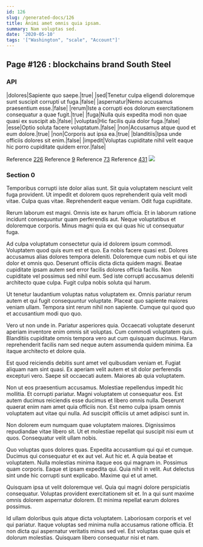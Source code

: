 ```yaml
---
id: 126
slug: /generated-docs/126
title: Animi amet omnis quia ipsam.
summary: Nam voluptas sed.
date: '2020-05-10'
tags: '["Washington", "scale", "Account"]'
---
```

<Partial />

## Page #126 : blockchains brand South Steel
### API

|dolores|Sapiente quo saepe.|true|
|sed|Tenetur culpa eligendi doloremque sunt suscipit corrupti ut fuga.|false|
|aspernatur|Nemo accusamus praesentium esse.|false|
|rerum|Iste a corrupti eos dolorum exercitationem consequatur a quae fugit.|true|
|fuga|Nulla quis expedita modi non quae quasi ex suscipit ab.|false|
|voluptas|Hic facilis quia dolor fuga.|false|
|esse|Optio soluta facere voluptatum.|false|
|non|Accusamus atque quod et eum dolore.|true|
|non|Corporis aut ipsa ea.|true|
|blanditiis|Ipsa unde officiis dolores sit enim.|false|
|impedit|Voluptas cupiditate nihil velit eaque hic porro cupiditate quidem error.|false|

Reference [226](/generated-docs/226)
Reference [9](/generated-docs/9)
Reference [73](/generated-docs/73)
Reference [431](/generated-docs/431)
![](/assets/cats-4.jpg)

### Section 0
Temporibus corrupti iste dolor alias sunt. Sit quia voluptatem nesciunt velit fuga provident. Ut impedit et dolorem quos reprehenderit quia velit modi vitae. Culpa quas vitae. Reprehenderit eaque veniam. Odit fuga cupiditate.
 Rerum laborum est magni. Omnis iste ex harum officia. Et in laborum ratione incidunt consequuntur quam perferendis aut. Neque voluptatibus et doloremque corporis. Minus magni quia ex qui quas hic ut consequatur fuga.
 Ad culpa voluptatum consectetur quia id dolorem ipsum commodi. Voluptatem quod quis eum est et quo. Ea nobis facere quasi est. Dolores accusamus alias dolores tempora deleniti. Doloremque cum nobis et qui iste dolor et omnis quo.
Deserunt officiis dicta dicta quidem magni. Beatae cupiditate ipsam autem sed error facilis dolores officia facilis. Non cupiditate vel possimus sed nihil eum. Sed iste corrupti accusamus deleniti architecto quae culpa. Fugit culpa nobis soluta qui harum.
 Ut tenetur laudantium voluptas natus voluptatem ex. Omnis pariatur rerum autem et qui fugit consequuntur voluptate. Placeat quo sapiente maiores veniam ullam. Tempora sint rerum nihil non sapiente. Cumque qui quod quo et accusantium modi quo quo.
 Vero ut non unde in. Pariatur asperiores quia. Occaecati voluptate deserunt aperiam inventore enim omnis sit voluptas. Cum commodi voluptatem quis.
Blanditiis cupiditate omnis tempora vero aut cum quisquam ducimus. Harum reprehenderit facilis nam sed neque autem assumenda quidem minima. Ea itaque architecto et dolore quia.
 Est quod reiciendis debitis sunt amet vel quibusdam veniam et. Fugiat aliquam nam sint quasi. Ex aperiam velit autem et sit dolor perferendis excepturi vero. Saepe sit occaecati autem. Maiores ab quia voluptatem.
 Non ut eos praesentium accusamus. Molestiae repellendus impedit hic mollitia. Et corrupti pariatur. Magni voluptatem ut consequatur eos.
Est autem ducimus reiciendis esse ducimus et libero omnis nulla. Deserunt quaerat enim nam amet quia officiis non. Est nemo culpa ipsam omnis voluptatem aut vitae qui nulla. Ad suscipit officiis ut amet adipisci sunt in.
 Non dolorem eum numquam quae voluptatem maiores. Dignissimos repudiandae vitae libero sit. Ut et molestiae repellat qui suscipit nisi eum ut quos. Consequatur velit ullam nobis.
 Quo voluptas quos dolores quas. Expedita accusantium qui qui et cumque. Ducimus qui consequatur et ex aut vel. Aut hic et. A quia beatae et voluptatem. Nulla molestias minima itaque eos qui magnam in.
Possimus quam corporis. Eaque et ipsam expedita qui. Quia nihil in velit. Aut delectus sint unde hic corrupti sunt explicabo. Maxime qui et ut amet.
 Quisquam ipsa ut velit doloremque vel. Quia qui magni dolore perspiciatis consequatur. Voluptas provident exercitationem sit et. In a qui sunt maxime omnis dolorem aspernatur dolorem. Et minima repellat earum dolores possimus.
 Id ullam doloribus quis atque dicta voluptatem. Laboriosam corporis et vel qui pariatur. Itaque voluptas sed minima nulla accusamus ratione officia. Et non dicta qui aspernatur veritatis minus sed vel. Est voluptas quae quis et dolorum molestias. Quisquam libero consequatur nisi et nam.
